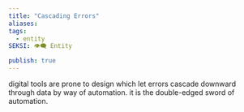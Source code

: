 ```yaml
---
title: "Cascading Errors"
aliases: 
tags:
  - entity
SEKSI: 👁️‍🗨️ Entity

publish: true
---
```



digital tools are prone to design which let errors cascade downward through data by way of automation. it is the double-edged sword of automation.
